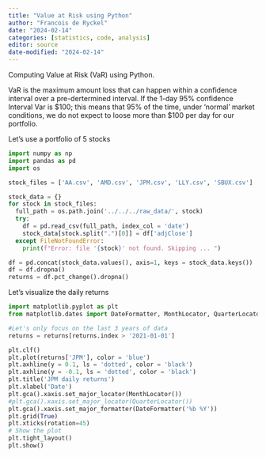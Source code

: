 ```yaml
---
title: "Value at Risk using Python"
author: "Francois de Ryckel"
date: "2024-02-14"
categories: [statistics, code, analysis]
editor: source
date-modified: "2024-02-14"
---
```


Computing Value at Risk (VaR) using Python. 

VaR is the maximum amount loss that can happen within a confidence interval over a pre-dertermined interval.  If the 1-day 95% confidence Interval Var is \$100; this means that 95% of the time, under 'normal' market conditions, we do not expect to loose more than \$100 per day for our portfolio.  

Let's use a portfolio of 5 stocks 

```python
import numpy as np
import pandas as pd
import os

stock_files = ['AA.csv', 'AMD.csv', 'JPM.csv', 'LLY.csv', 'SBUX.csv']

stock_data = {}
for stock in stock_files: 
  full_path = os.path.join('../../../raw_data/', stock)
  try: 
    df = pd.read_csv(full_path, index_col = 'date')
    stock_data[stock.split(".")[0]] = df['adjClose']
  except FileNotFoundError: 
    print(f"Error: file '{stock}' not found. Skipping ... ")

df = pd.concat(stock_data.values(), axis=1, keys = stock_data.keys())
df = df.dropna()
returns = df.pct_change().dropna()

```

Let's visualize the daily returns 
```python
import matplotlib.pyplot as plt
from matplotlib.dates import DateFormatter, MonthLocator, QuarterLocator

#Let's only focus on the last 3 years of data 
returns = returns[returns.index > '2021-01-01']

plt.clf()
plt.plot(returns['JPM'], color = 'blue')
plt.axhline(y = 0.1, ls = 'dotted', color = 'black')
plt.axhline(y = -0.1, ls = 'dotted', color = 'black')
plt.title('JPM daily returns')
plt.xlabel('Date')
plt.gca().xaxis.set_major_locator(MonthLocator())
#plt.gca().xaxis.set_major_locator(QuarterLocator())
plt.gca().xaxis.set_major_formatter(DateFormatter('%b %Y'))
plt.grid(True)
plt.xticks(rotation=45)
# Show the plot
plt.tight_layout()
plt.show()
```




